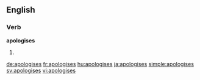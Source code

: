 ==English==

===Verb===
'''apologises'''

# {{en-third-person singular of|apologise}}

[[de:apologises]]
[[fr:apologises]]
[[hu:apologises]]
[[ja:apologises]]
[[simple:apologises]]
[[sv:apologises]]
[[vi:apologises]]